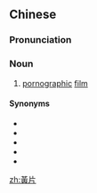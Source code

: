 {{also|黄片}}
==Chinese==
{{zh-forms|s=黄片|lit=yellow film}}

===Pronunciation===
{{zh-pron
|m=huángpiàn,huángpiān,er=y,2er=y
|c=wong4 pin3-2
|cat=n
}}

===Noun===
{{zh-noun}}

# {{lb|zh|slang}} [[pornographic]] [[film]]

====Synonyms====
* {{zh-l|A片}}
* {{zh-l|毛片}}
* {{zh-l|色情片}}
* {{zh-l|情慾片}}
* {{zh-l|三級片}}

[[zh:黃片]]